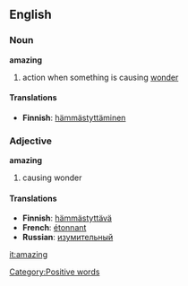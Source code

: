 ==English==

===Noun===
'''amazing'''
#action when something is causing [[wonder]]

====Translations====
*'''Finnish''': [[hämmästyttäminen]]

===Adjective===
'''amazing'''
#causing wonder 

====Translations====
*'''Finnish''': [[hämmästyttävä]]
*'''French''': [[étonnant]]
*'''Russian''': [[:ru:изумительный|изумительный]]

[[it:amazing]]
[[Category:Positive words]]